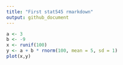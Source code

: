 ```yaml
---
title: "First stat545 rmarkdown"
output: github_document
---
```

```r
a <- 3
b <- -9
x <- runif(100)
y <- a + b * rnorm(100, mean = 5, sd = 1)
plot(x,y)
```

